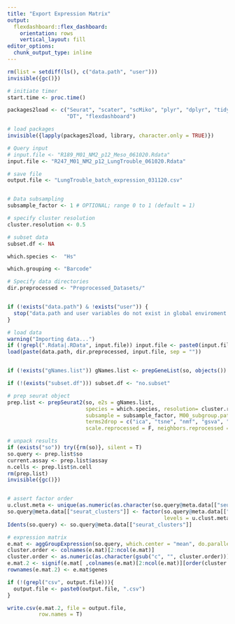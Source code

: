 ```yaml
---
title: "Export Expression Matrix"
output: 
  flexdashboard::flex_dashboard:
    orientation: rows
    vertical_layout: fill
editor_options: 
  chunk_output_type: inline
---
```


```r

rm(list = setdiff(ls(), c("data.path", "user")))
invisible({gc()})

# initiate timer
start.time <- proc.time()

packages2load <- c("Seurat", "scater", "scMiko", "plyr", "dplyr", "tidyr", "reshape2", "tidyverse",
                   "DT", "flexdashboard")

# load packages
invisible({lapply(packages2load, library, character.only = TRUE)})

```



```r



# Query input
# input.file <- "R189_M01_NM2_p12_Meso_061020.Rdata"
input.file <- "R247_M01_NM2_p12_LungTrouble_061020.Rdata"

# save file
output.file <- "LungTrouble_batch_expression_031120.csv"


# Data subsampling
subsample_factor <- 1 # OPTIONAL; range 0 to 1 (default = 1)

# specify cluster resolution
cluster.resolution <- 0.5

# subset data
subset.df <- NA

which.species <-  "Hs"

which.grouping <- "Barcode"

```



```r

# Specify data directories
dir.preprocessed <- "Preprocessed_Datasets/"


if (!exists("data.path") & !exists("user")) {
  stop("data.path and user variables do not exist in global enviroment. Ensure that these are specified in .Rprofile. If specified, try restarting Rstudio.")
}

# load data
warning("Importing data...")
if (!grepl(".Rdata|.RData", input.file)) input.file <- paste0(input.file, ".Rdata")
load(paste(data.path, dir.preprocessed, input.file, sep = ""))


if (!exists("gNames.list")) gNames.list <- prepGeneList(so, objects())

if (!(exists("subset.df"))) subset.df <- "no.subset"

# prep seurat object
prep.list <- prepSeurat2(so, e2s = gNames.list, 
                         species = which.species, resolution= cluster.resolution, subset = subset.df, 
                         subsample = subsample_factor, M00_subgroup.path = "M00_subgroups.csv",
                         terms2drop = c("ica", "tsne", "nmf", "gsva", "deg"), rmv.pattern = "so", 
                         scale.reprocessed = F, neighbors.reprocessed = F, keep.default.assay.only = T)

# unpack results
if (exists("so")) try({rm(so)}, silent = T)
so.query <- prep.list$so
current.assay <- prep.list$assay
n.cells <- prep.list$n.cell
rm(prep.list)
invisible({gc()})


# assert factor order
u.clust.meta <- unique(as.numeric(as.character(so.query@meta.data[["seurat_clusters"]])))
so.query@meta.data[["seurat_clusters"]] <- factor(so.query@meta.data[["seurat_clusters"]], 
                                                  levels = u.clust.meta[order(u.clust.meta)])
Idents(so.query) <- so.query@meta.data[["seurat_clusters"]]

```



```r

# expression matrix
e.mat <- aggGroupExpression(so.query, which.center = "mean", do.parallel = F, which.group = which.grouping)
cluster.order <- colnames(e.mat)[2:ncol(e.mat)]
cluster.order <- as.numeric(as.character(gsub("c", "", cluster.order)))
e.mat.2 <- signif(e.mat[ ,colnames(e.mat)[2:ncol(e.mat)][order(cluster.order)]], 3)
rownames(e.mat.2) <- e.mat$genes

if (!(grepl("csv", output.file))){
  output.file <- paste0(output.file, ".csv")
}

write.csv(e.mat.2, file = output.file, 
          row.names = T)
```